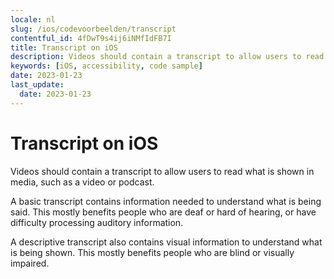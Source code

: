 ```yaml
---
locale: nl
slug: /ios/codevoorbeelden/transcript
contentful_id: 4fDwT9s4ij6iNMfIdFB7I
title: Transcript on iOS
description: Videos should contain a transcript to allow users to read what is shown in media, such as a video or podcast.
keywords: [iOS, accessibility, code sample]
date: 2023-01-23
last_update:
  date: 2023-01-23
---
```


# Transcript on iOS

Videos should contain a transcript to allow users to read what is shown in media, such as a video or podcast.

A basic transcript contains information needed to understand what is being said. This mostly benefits people who are deaf or hard of hearing, or have difficulty processing auditory information.

A descriptive transcript also contains visual information to understand what is being shown. This mostly benefits people who are blind or visually impaired.

<CodeSample id="media-transcript" framework="ios" locale="nl"/>
